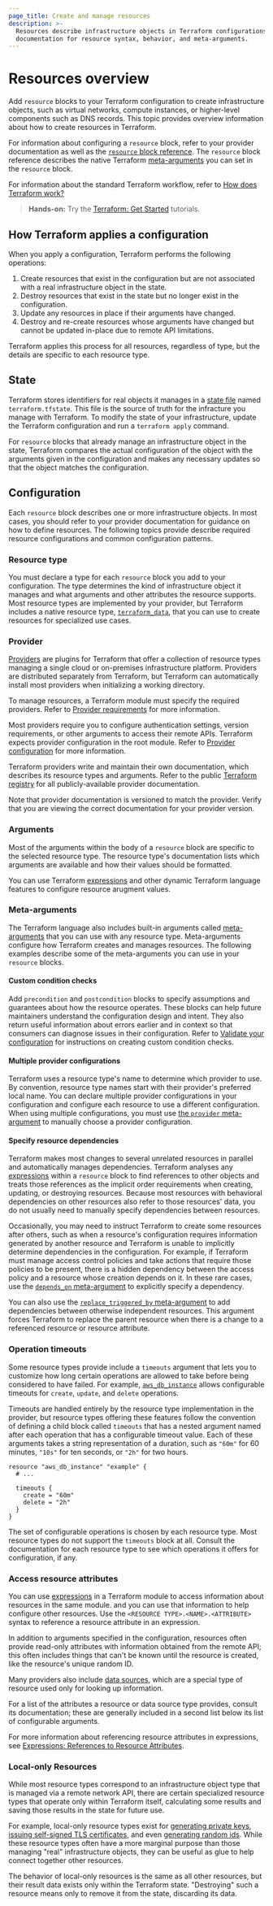 ```yaml
---
page_title: Create and manage resources
description: >-
  Resources describe infrastructure objects in Terraform configurations. Find
  documentation for resource syntax, behavior, and meta-arguments.
---
```


# Resources overview


Add `resource` blocks to your Terraform configuration to create infrastructure objects, such as virtual networks, compute instances, or higher-level components such as DNS records. This topic provides overview information about how to create resources in Terraform. 

For information about configuring a `resource` block, refer to your provider documentation as well as the [`resource` block reference](/terraform/language/block/resource). The `resource` block reference describes the native Terraform [meta-arguments](/terraform/language/meta-arguments) you can set in the `resource` block.

For information about the standard Terraform workflow, refer to [How does Terraform work?](/terraform/intro#how-does-terraform-work)

> **Hands-on:** Try the [Terraform: Get Started](/terraform/tutorials/aws-get-started?utm_source=WEBSITE&utm_medium=WEB_IO&utm_offer=ARTICLE_PAGE&utm_content=DOCS) tutorials.

## How Terraform applies a configuration

When you apply a configuration, Terraform performs the following operations:

1. Create resources that exist in the configuration but are not associated with a real infrastructure object in the state.
1. Destroy resources that exist in the state but no longer exist in the configuration.
1. Update any resources in place if their arguments have changed.
1. Destroy and re-create resources whose arguments have changed but cannot be updated in-place due to remote API limitations.

Terraform applies this process for all resources, regardless of type, but the details are specific to each resource type. 

## State

Terraform stores identifiers for real objects it manages in a [state file](/terraform/language/state) named `terraform.tfstate`. This file is the source of truth for the infracture you manage with Terraform. To modify the state of your infrastructure, update the Terraform configuration and run a `terraform apply` command. 

For `resource` blocks that already manage an infrastructure object in the state, Terraform compares the actual configuration of the object with the arguments given in the configuration and makes any necessary updates so that the object matches the configuration.

## Configuration

Each `resource` block describes one or more infrastructure objects. In most cases, you should refer to your provider documentation for guidance on how to define resources. The following topics provide describe required resource configurations and common configuration patterns.       

### Resource type

You must declare a type for each `resource` block you add to your configuration. The type determines the kind of infrastructure object it manages and what arguments and other attributes the resource supports. Most resource types are implemented by your provider, but Terraform includes a native resource type, [`terraform_data`](/terraform/language/resources/terraform-data), that you can use to create resources for specialized use cases. 

### Provider 

[Providers](/terraform/language/providers/requirements) are plugins for Terraform that offer a collection of resource types managing a single cloud or on-premises infrastructure platform. Providers are distributed separately from Terraform, but Terraform can automatically install most providers when initializing a working directory.

To manage resources, a Terraform module must specify the required providers. Refer to 
[Provider requirements](/terraform/language/providers/requirements) for more information.

Most providers require you to configure authentication settings, version requirements, or other arguments to access their remote APIs. Terraform expects provider configuration in the root module. Refer to [Provider configuration](/terraform/language/providers/configuration) for more information.

Terraform providers write and maintain their own documentation, which describes its resource
types and arguments. Refer to the public [Terraform registry](https://registry.terraform.io/browse/providers) for all publicly-available provider documentation.

Note that provider documentation is versioned to match the provider. Verify that you are viewing the correct documentation for your provider version.

### Arguments

Most of the arguments within the body of a `resource` block are specific to the
selected resource type. The resource type's documentation lists which arguments
are available and how their values should be formatted.

You can use Terraform [expressions](/terraform/language/expressions) and other dynamic Terraform
language features to configure resource arugment values. 

### Meta-arguments

The Terraform language also includes built-in arguments called [meta-arguments](/terraform/language/meta-arguments) that you can use with any resource type. Meta-arguments configure how Terraform creates and manages resources. The following examples describe some of the meta-arguments you can use in your `resource` blocks.

#### Custom condition checks

Add `precondition` and `postcondition` blocks to specify assumptions and guarantees about how the resource operates. These blocks can help future maintainers understand the configuration design and intent. They also return useful 
information about errors earlier and in context so that consumers can diagnose issues in their configuration. Refer to [Validate your configuration](/terraform/language/test-and-validate/validate) for instructions on creating custom condition checks.  

#### Multiple provider configurations

Terraform uses a resource type's name to determine which provider to use. 
By convention, resource type names start with their provider's preferred local name.
You can declare multiple provider configurations in your configuration and configure each resource to use a different configuration. When using multiple configurations, you must use [the `provider` meta-argument](/terraform/language/block/resource#provider) to manually choose a provider configuration.

#### Specify resource dependencies

Terraform makes most changes to several unrelated resources in parallel and automatically manages dependencies. Terraform analyses any [expressions](/terraform/language/expressions) within a `resource` block to find references to other objects and treats those references as the implicit order requirements when creating, updating, or destroying resources. Because most resources with
behavioral dependencies on other resources also refer to those resources' data,
you do not usually need to manually specify dependencies between resources.

Occasionally, you may need to instruct Terraform to create some resources after others, such as when a resource's configuration requires information generated by another resource and Terraform is unable to implicitly determine dependencies in the configuration. For
example, if Terraform must manage access control policies and take actions
that require those policies to be present, there is a hidden dependency between
the access policy and a resource whose creation depends on it. In these rare
cases, use the [`depends_on` meta-argument](/terraform/language/block/resource#depends_on)
to explicitly specify a dependency.

You can also use the [`replace_triggered_by` meta-argument](/terraform/language/block/resource#replace_triggered_by) to add dependencies between otherwise independent resources. This argument forces Terraform to replace the parent resource when there is a change to a referenced resource or resource attribute.

### Operation timeouts

Some resource types provide include a `timeouts` argument that lets you to customize how long certain operations are allowed to take before being considered to have failed.
For example, [`aws_db_instance`](https://registry.terraform.io/providers/hashicorp/aws/latest/docs/resources/db_instance)
allows configurable timeouts for `create`, `update`, and `delete` operations.

Timeouts are handled entirely by the resource type implementation in the
provider, but resource types offering these features follow the convention
of defining a child block called `timeouts` that has a nested argument
named after each operation that has a configurable timeout value.
Each of these arguments takes a string representation of a duration, such
as `"60m"` for 60 minutes, `"10s"` for ten seconds, or `"2h"` for two hours.

```hcl
resource "aws_db_instance" "example" {
  # ...

  timeouts {
    create = "60m"
    delete = "2h"
  }
}
```

The set of configurable operations is chosen by each resource type. Most
resource types do not support the `timeouts` block at all. Consult the
documentation for each resource type to see which operations it offers
for configuration, if any.

### Access resource attributes

You can use [expressions](/terraform/language/expressions) in a Terraform module to access
information about resources in the same module.  and you can use that information
to help configure other resources. Use the `<RESOURCE TYPE>.<NAME>.<ATTRIBUTE>`
syntax to reference a resource attribute in an expression.

In addition to arguments specified in the configuration, resources often provide
read-only attributes with information obtained from the remote API; this often
includes things that can't be known until the resource is created, like the
resource's unique random ID.

Many providers also include [data sources](/terraform/language/data-sources),
which are a special type of resource used only for looking up information.

For a list of the attributes a resource or data source type provides, consult
its documentation; these are generally included in a second list below its list
of configurable arguments.

For more information about referencing resource attributes in expressions, see
[Expressions: References to Resource Attributes](/terraform/language/expressions/references#references-to-resource-attributes).

### Local-only Resources

While most resource types correspond to an infrastructure object type that
is managed via a remote network API, there are certain specialized resource
types that operate only within Terraform itself, calculating some results and
saving those results in the state for future use.

For example, local-only resource types exist for
[generating private keys](https://registry.terraform.io/providers/hashicorp/tls/latest/docs/resources/private_key),
[issuing self-signed TLS certificates](https://registry.terraform.io/providers/hashicorp/tls/latest/docs/resources/self_signed_cert),
and even [generating random ids](https://registry.terraform.io/providers/hashicorp/random/latest/docs/resources/id).
While these resource types often have a more marginal purpose than those
managing "real" infrastructure objects, they can be useful as glue to help
connect together other resources.

The behavior of local-only resources is the same as all other resources, but
their result data exists only within the Terraform state. "Destroying" such
a resource means only to remove it from the state, discarding its data.